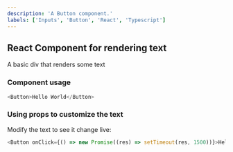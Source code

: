 ```yaml
---
description: 'A Button component.'
labels: ['Inputs', 'Button', 'React', 'Typescript']
---
```



## React Component for rendering text

A basic div that renders some text

### Component usage
```js
<Button>Hello World</Button>
```

### Using props to customize the text

Modify the text to see it change live:
```js live
<Button onClick={() => new Promise((res) => setTimeout(res, 1500))}>Hello World</Button>
```
